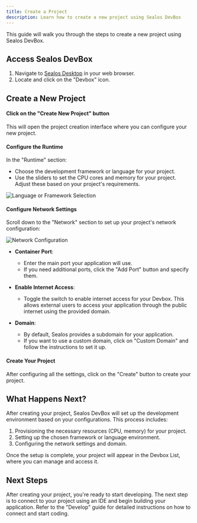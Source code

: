 ```yaml
---
title: Create a Project
description: Learn how to create a new project using Sealos DevBox
---
```


This guide will walk you through the steps to create a new project using Sealos DevBox.

## Access Sealos DevBox

1. Navigate to [Sealos Desktop](https://usw.sealos.io) in your web browser.
2. Locate and click on the "Devbox" icon.

## Create a New Project

<div className='steps [&_h4]:step'>

<h4>Click on the "Create New Project" button</h4>

This will open the project creation interface where you can configure your new project.

<h4>Configure the Runtime</h4>

In the "Runtime" section:
- Choose the development framework or language for your project.
- Use the sliders to set the CPU cores and memory for your project. Adjust these based on your project's requirements.

![Language or Framework Selection](./images/devbox-runtime-selection.png)

<h4>Configure Network Settings</h4>

Scroll down to the "Network" section to set up your project's network configuration:

![Network Configuration](./images/devbox-network-config.png)

- **Container Port**: 
  - Enter the main port your application will use.
  - If you need additional ports, click the "Add Port" button and specify them.

- **Enable Internet Access**:
  - Toggle the switch to enable internet access for your Devbox. This allows external users to access your application through the public internet using the provided domain.

- **Domain**:
  - By default, Sealos provides a subdomain for your application.
  - If you want to use a custom domain, click on "Custom Domain" and follow the instructions to set it up.

<h4>Create Your Project</h4>

After configuring all the settings, click on the "Create" button to create your project.

</div>

## What Happens Next?

After creating your project, Sealos DevBox will set up the development environment based on your configurations. This process includes:

1. Provisioning the necessary resources (CPU, memory) for your project.
2. Setting up the chosen framework or language environment.
3. Configuring the network settings and domain.

Once the setup is complete, your project will appear in the Devbox List, where you can manage and access it.

## Next Steps

After creating your project, you're ready to start developing. The next step is to connect to your project using an IDE and begin building your application. Refer to the "Develop" guide for detailed instructions on how to connect and start coding.